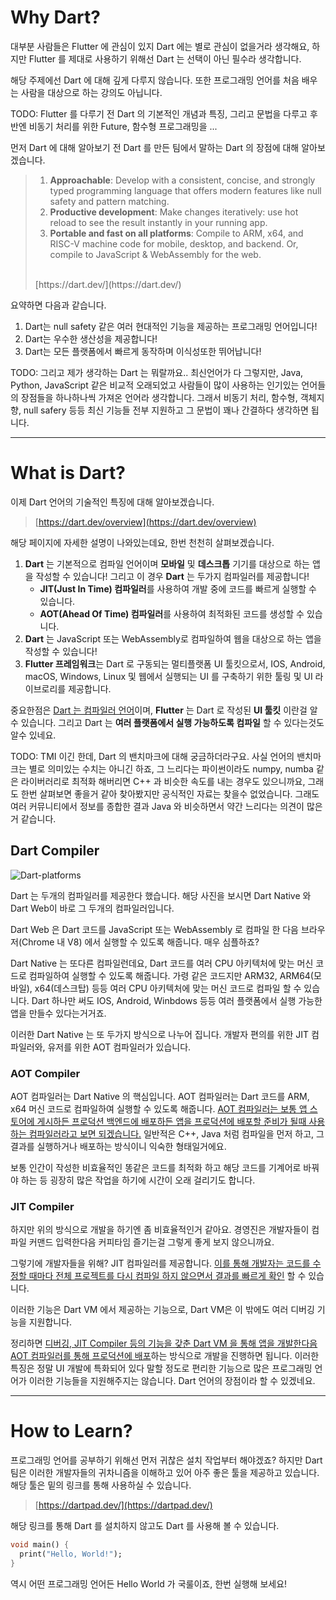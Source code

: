 # Why Dart?

대부분 사람들은 Flutter 에 관심이 있지 Dart 에는 별로 관심이 없을거라 생각해요, 하지만 Flutter 를 제대로 사용하기 위해선 Dart 는 선택이 아닌 필수라 생각합니다.

해당 주제에선 Dart 에 대해 깊게 다루지 않습니다. 또한 프로그래밍 언어를 처음 배우는 사람을 대상으로 하는 강의도 아닙니다.

TODO: Flutter 를 다루기 전 Dart 의 기본적인 개념과 특징, 그리고 문법을 다루고 후반엔 비동기 처리를 위한 Future, 함수형 프로그래밍을 ...

먼저 Dart 에 대해 알아보기 전 Dart 를 만든 팀에서 말하는 Dart 의 장점에 대해 알아보겠습니다.


> 1. **Approachable**: Develop with a consistent, concise, and strongly typed programming language that offers modern features like null safety and pattern matching.
> 2. **Productive development**: Make changes iteratively: use hot reload to see the result instantly in your running app.
> 3. **Portable and fast on all platforms**: Compile to ARM, x64, and RISC-V machine code for mobile, desktop, and backend. Or, compile to JavaScript & WebAssembly for the web.
> <br />
> [https://dart.dev/](https://dart.dev/)

요약하면 다음과 같습니다.

1. Dart는 null safety 같은 여러 현대적인 기능을 제공하는 프로그래밍 언어입니다!
2. Dart는 우수한 생산성을 제공합니다!
3. Dart는 모든 플랫폼에서 빠르게 동작하며 이식성또한 뛰어납니다!

TODO: 그리고 제가 생각하는 Dart 는 뭐랄까요.. 최신언어가 다 그렇지만, Java, Python, JavaScript 같은 비교적 오래되었고 사람들이 많이 사용하는 인기있는 언어들의 장점들을 하나하나씩 가져온 언어라 생각합니다. 그래서 비동기 처리, 함수형, 객체지향, null safery 등등 최신 기능들 전부 지원하고 그 문법이 꽤나 간결하다 생각하면 됩니다.

***

# What is Dart?

이제 Dart 언어의 기술적인 특징에 대해 알아보겠습니다.


> [https://dart.dev/overview](https://dart.dev/overview)

해당 페이지에 자세한 설명이 나와있는데요, 한번 천천히 살펴보겠습니다.

1. **Dart** 는 기본적으로 <R>컴파일 언어</R>이며 **모바일** 및 **데스크톱** 기기를 대상으로 하는 앱을 작성할 수 있습니다! 그리고 이 경우 **Dart** 는 <R>두가지 컴파일러를 제공</R>합니다!
    * **JIT(Just In Time) 컴파일러**를 사용하여 개발 중에 코드를 빠르게 실행할 수 있습니다.
    * **AOT(Ahead Of Time) 컴파일러**를 사용하여 최적화된 코드를 생성할 수 있습니다.
2. **Dart** 는 JavaScript 또는 WebAssembly로 컴파일하여 <R>웹을 대상으로 하는 앱을 작성할 수 있습니다!</R>
3. **Flutter 프레임워크**는 <R>Dart 로 구동되는 멀티플랫폼 UI 툴킷</R>으로서, IOS, Android, macOS, Windows, Linux 및 웹에서 실행되는 UI 를 구축하기 위한 툴링 및 UI 라이브로리를 제공합니다.

중요한점은 <U>Dart 는 컴파일러 언어</U>이며, **Flutter** 는 Dart 로 작성된 **UI 툴킷** 이란걸 알수 있습니다. 그리고 Dart 는 **여러 플랫폼에서 실행 가능하도록 컴파일** 할 수 있다는것도 알수 있네요.

TODO: TMI 이긴 한데, Dart 의 밴치마크에 대해 궁금하더라구요. 사실 언어의 밴치마크는 별로 의미있는 수치는 아니긴 하죠, 그 느리다는 파이썬이라도 numpy, numba 같은 라이버러리로 최적화 해버리면 C++ 과 비슷한 속도를 내는 경우도 있으니까요, 그래도 한번 살펴보면 좋을거 같아 찾아봤지만 공식적인 자료는 찾을수 없었습니다. 그래도 여러 커뮤니티에서 정보를 종합한 결과 Java 와 비슷하면서 약간 느리다는 의견이 많은거 같습니다.

## Dart Compiler

![Dart-platforms](/kr/dart/img/Dart-platforms.svg)

Dart 는 두개의 컴파일러를 제공한다 했습니다. 해당 사진을 보시면 Dart Native 와 Dart Web이 바로 그 두개의 컴파일러입니다.

Dart Web 은 Dart 코드를 JavaScript 또는 WebAssembly 로 컴파일 한 다음 브라우저(Chrome 내 V8) 에서 실행할 수 있도록 해줍니다. 매우 심플하죠?

Dart Native 는 또다른 컴파일런데요, Dart 코드를 여러 CPU 아키텍처에 맞는 머신 코드로 컴파일하여 실행할 수 있도록 해줍니다. 가령 같은 코드지만 ARM32, ARM64(모바일), x64(데스크탑) 등등 여러 CPU 아키텍처에 맞는 머신 코드로 컴파일 할 수 있습니다. Dart 하나만 써도 IOS, Android, Winbdows 등등 여러 플랫폼에서 실행 가능한 앱을 만들수 있다는거거죠.

이러한 Dart Native 는 또 두가지 방식으로 나누어 집니다. 개발자 편의를 위한 JIT 컴파일러와, 유저를 위한 AOT 컴파일러가 있습니다.

### AOT Compiler
AOT 컴파일러는 Dart Native 의 핵심입니다. AOT 컴파일러는 Dart 코드를 ARM, x64 머신 코드로 컴파일하여 실행할 수 있도록 해줍니다. <U>AOT 컴파일러는 보통 앱 스토어에 게시하든 프로덕션 백엔드에 배포하든 앱을 프로덕션에 배포할 준비가 될때 사용하는 컴파일러라고 보면 되겠습니다.</U> 일반적은 C++, Java 처럼 컴파일을 먼저 하고, 그 결과를 실행하거나 배포하는 방식이니 익숙한 형태일거에요.

보통 인간이 작성한 비효율적인 똥같은 코드를 최적화 하고 해당 코드를 기계어로 바꿔야 하는 등 굉장히 많은 작업을 하기에 시간이 오래 걸리기도 합니다.

### JIT Compiler
하지만 위의 방식으로 개발을 하기엔 좀 비효율적인거 같아요. 경영진은 개발자들이 컴파일 커맨드 입력한다음 커피타임 즐기는걸 그렇게 좋게 보지 않으니까요.

그렇기에 개발자들을 위해? JIT 컴파일러를 제공합니다. <U>이를 통해 개발자는 코드를 수정할 때마다 전체 프로젝트를 다시 컴파일 하지 않으면서 결과를 빠르게 확인</U> 할 수 있습니다.

이러한 기능은 Dart VM 에서 제공하는 기능으로, Dart VM은 이 밖에도 여러 디버깅 기능을 지원합니다.

정리하면 <U>디버깅, JIT Compiler 등의 기능을 갖춘 Dart VM 을 통해 앱을 개발한다음 AOT 컴파일러를 통해 프로덕션에 배포</U>하는 방식으로 개발을 진행하면 됩니다. 이러한 특징은 정말 UI 개발에 특화되어 있다 말할 정도로 편리한 기능으로 많은 프로그래밍 언어가 이러한 기능들을 지원해주지는 않습니다. Dart 언어의 장점이라 할 수 있겠네요.

***

# How to Learn?

프로그래밍 언어를 공부하기 위해선 먼저 귀찮은 설치 작업부터 해야겠죠? 하지만 Dart 팀은 이러한 개발자들의 귀차니즘을 이해하고 있어 아주 좋은 툴을 제공하고 있습니다. 해당 툴은 밑의 링크를 통해 사용하실 수 있습니다.

> [https://dartpad.dev/](https://dartpad.dev/)


해당 링크를 통해 Dart 를 설치하지 않고도 Dart 를 사용해 볼 수 있습니다.

```dart:main.dart
void main() {
  print("Hello, World!");
}
```

역시 어떤 프로그래밍 언어든 Hello World 가 국룰이죠, 한번 실행해 보세요!